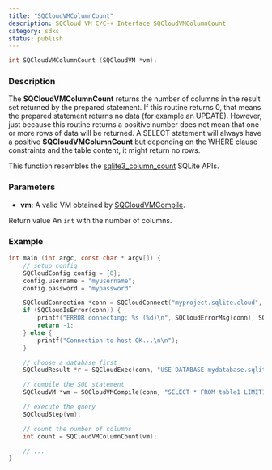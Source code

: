 ```yaml
---
title: "SQCloudVMColumnCount"
description: SQCloud VM C/C++ Interface SQCloudVMColumnCount
category: sdks
status: publish
---
```


```c
int SQCloudVMColumnCount (SQCloudVM *vm);
```

### Description
The **SQCloudVMColumnCount** returns the number of columns in the result set returned by the prepared statement. If this routine returns 0, that means the prepared statement returns no data (for example an UPDATE). However, just because this routine returns a positive number does not mean that one or more rows of data will be returned. A SELECT statement will always have a positive **SQCloudVMColumnCount** but depending on the WHERE clause constraints and the table content, it might return no rows.

This function resembles the [sqlite3_column_count](https://sqlite.org/c3ref/column_count.html) SQLite APIs. 


### Parameters
* **vm**: A valid VM obtained by [SQCloudVMCompile](/docs/sdks/c/sqcloudvmcompile).

Return value
An `int` with the number of columns.

### Example
```c
int main (int argc, const char * argv[]) {
    // setup config
    SQCloudConfig config = {0};
    config.username = "myusername";
    config.password = "mypassword"

    SQCloudConnection *conn = SQCloudConnect("myproject.sqlite.cloud", SQCLOUD_DEFAULT_PORT, &config);
    if (SQCloudIsError(conn)) {
        printf("ERROR connecting: %s (%d)\n", SQCloudErrorMsg(conn), SQCloudErrorCode(conn));
        return -1;
    } else {
        printf("Connection to host OK...\n\n");
    }

    // choose a database first
    SQCloudResult *r = SQCloudExec(conn, "USE DATABASE mydatabase.sqlite;");

    // compile the SQL statement
    SQCloudVM *vm = SQCloudVMCompile(conn, "SELECT * FROM table1 LIMIT1;", -1, NULL);

    // execute the query
    SQCloudStep(vm);

    // count the number of columns
    int count = SQCloudVMColumnCount(vm);

    // ...
}
```
